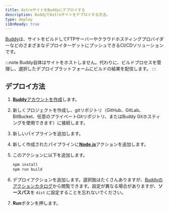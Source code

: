 ```yaml
---
title: AstroサイトをBuddyにデプロイする
description: BuddyでAstroサイトをデプロイする方法。
type: deploy
i18nReady: true
---
```


[Buddy](https://buddy.works/)は、サイトをビルドしてFTPサーバーやクラウドホスティングプロバイダーなどのさまざまなデプロイターゲットにプッシュできるCI/CDソリューションです。

:::note
Buddy自体はサイトをホストしません。代わりに、ビルドプロセスを管理し、選択したデプロイプラットフォームにビルドの結果を配信します。
:::

## デプロイ方法

1. [**Buddy**アカウントを作成](https://buddy.works/sign-up)します。
2. 新しくプロジェクトを作成し、gitリポジトリ（GitHub、GitLab、BitBucket、任意のプライベートGitリポジトリ、またはBuddy Gitホスティングを使用できます）に接続します。
3. 新しいパイプラインを追加します。
4. 新しく作成されたパイプラインに[**Node.js**](https://buddy.works/actions/node-js)アクションを追加します。
5. このアクションに以下を追加します。

   ```bash
   npm install
   npm run build
   ```

6. デプロイアクションを追加します。選択肢はたくさんありますが、[Buddyのアクションカタログ](https://buddy.works/actions)から閲覧できます。設定が異なる場合がありますが、**ソースパス**を `dist` に設定することを忘れないでください。
7. **Run**ボタンを押します。